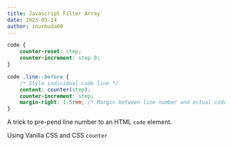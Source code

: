 ```yaml
---
title: Javascript Filter Array
date: 2023-05-24
author: inurhuda00
---
```


```css
code {
	counter-reset: step;
	counter-increment: step 0;
}

code .line::before {
	/* Style individual code line */
	content: counter(step);
	counter-increment: step;
	margin-right: 1.5rem; /* Margin between line number and actual code element */
}
```

A trick to pre-pend line number to an HTML `code` element.

Using Vanilla CSS and CSS `counter`
